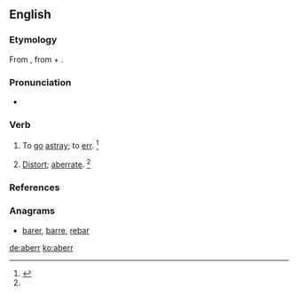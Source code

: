 ==English==

===Etymology===
From {{etyl|la}} {{term|aberro|aberrō|go astray; err|lang=la}}, from {{term|ab||from, away from|lang=la}} + {{term|erro|errō|stray|lang=la}}.

===Pronunciation===
* {{a|US}} {{IPA|/əˈbɜɹ/}}

===Verb===
{{en-verb}}

# {{intransitive|obsolete}} To [[go]] [[astray]]; to [[err]]. {{defdate|Attested from the mid 16<sup>th</sup> century until the mid 17<sup>th</sup> century.}}<ref name=SOED>{{reference-book | last =| first = | authorlink =  | coauthors =  | editor =Brown, Lesley  | others =  | title = The Shorter Oxford English Dictionary | origdate =  | origyear = 1933| origmonth =  | url =  | format =  | accessdate =  | accessyear =  | accessmonth =  | edition = 5th | date =  | year =2003| month =  | publisher =Oxford University Press  | location =Oxford, UK | language =  | id =  | doi = | isbn =978-0-19-860575-7 | lccn = | ol = | pages =3| chapter =  | chapterurl =  | quote =}}</ref>
# {{transitive|rare}} [[distort|Distort]]; [[aberrate]]. {{defdate|First attested in the late 19<sup>th</sup> century.}}<ref name=SOED/>

===References===
<references/>

===Anagrams===
* [[barer#English|barer]], [[barre#English|barre]], [[rebar#English|rebar]]

[[de:aberr]]
[[ko:aberr]]